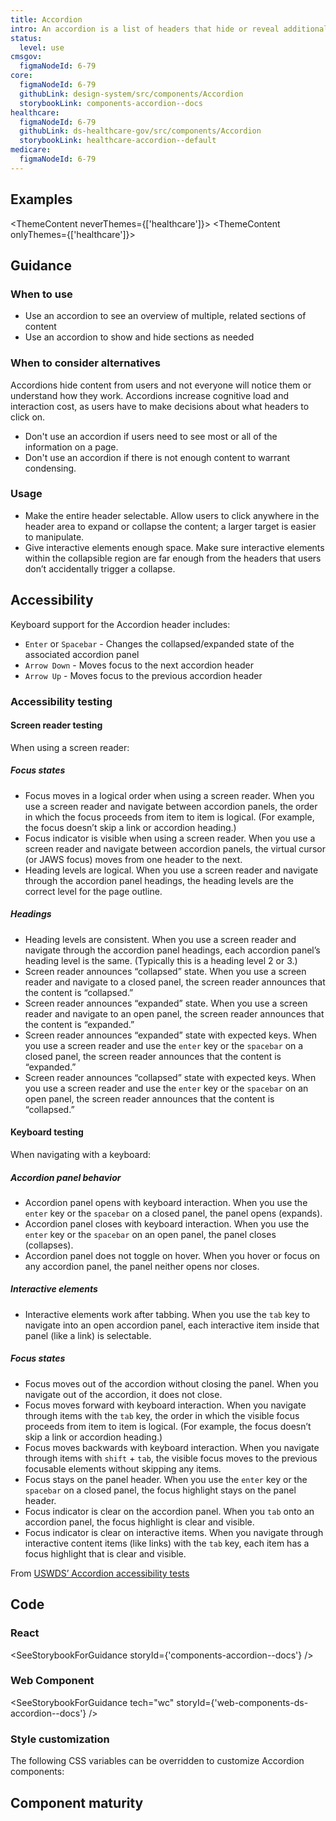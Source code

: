 ```yaml
---
title: Accordion
intro: An accordion is a list of headers that hide or reveal additional content when selected.
status:
  level: use
cmsgov:
  figmaNodeId: 6-79
core:
  figmaNodeId: 6-79
  githubLink: design-system/src/components/Accordion
  storybookLink: components-accordion--docs
healthcare:
  figmaNodeId: 6-79
  githubLink: ds-healthcare-gov/src/components/Accordion
  storybookLink: healthcare-accordion--default
medicare:
  figmaNodeId: 6-79
---
```


## Examples

<ThemeContent neverThemes={['healthcare']}>
  <StorybookExample componentName="accordion" storyId="components-accordion--default" />
</ThemeContent>
<ThemeContent onlyThemes={['healthcare']}>
  <StorybookExample componentName="accordion" storyId="healthcare-accordion--default" />
</ThemeContent>

## Guidance

### When to use

- Use an accordion to see an overview of multiple, related sections of content
- Use an accordion to show and hide sections as needed

### When to consider alternatives

Accordions hide content from users and not everyone will notice them or understand how they work.
Accordions increase cognitive load and interaction cost, as users have to make decisions about what headers to click on.

- Don't use an accordion if users need to see most or all of the information on a page.
- Don't use an accordion if there is not enough content to warrant condensing.

### Usage

- Make the entire header selectable. Allow users to click anywhere in the header area to expand or collapse the content; a larger target is easier to manipulate.
- Give interactive elements enough space. Make sure interactive elements within the collapsible region are far enough from the headers that users don’t accidentally trigger a collapse.

## Accessibility

Keyboard support for the Accordion header includes:

- `Enter` or `Spacebar` - Changes the collapsed/expanded state of the associated accordion panel
- `Arrow Down` - Moves focus to the next accordion header
- `Arrow Up` - Moves focus to the previous accordion header

### Accessibility testing

#### Screen reader testing

When using a screen reader:

##### Focus states

- Focus moves in a logical order when using a screen reader. When you use a screen reader and navigate between accordion panels, the order in which the focus proceeds from item to item is logical. (For example, the focus doesn’t skip a link or accordion heading.)
- Focus indicator is visible when using a screen reader. When you use a screen reader and navigate between accordion panels, the virtual cursor (or JAWS focus) moves from one header to the next.
- Heading levels are logical. When you use a screen reader and navigate through the accordion panel headings, the heading levels are the correct level for the page outline.

##### Headings

- Heading levels are consistent. When you use a screen reader and navigate through the accordion panel headings, each accordion panel’s heading level is the same. (Typically this is a heading level 2 or 3.)
- Screen reader announces “collapsed” state. When you use a screen reader and navigate to a closed panel, the screen reader announces that the content is “collapsed.”
- Screen reader announces “expanded” state. When you use a screen reader and navigate to an open panel, the screen reader announces that the content is “expanded.”
- Screen reader announces “expanded” state with expected keys. When you use a screen reader and use the `enter` key or the `spacebar` on a closed panel, the screen reader announces that the content is “expanded.”
- Screen reader announces “collapsed” state with expected keys. When you use a screen reader and use the `enter` key or the `spacebar` on an open panel, the screen reader announces that the content is “collapsed.”

#### Keyboard testing

When navigating with a keyboard:

##### Accordion panel behavior

- Accordion panel opens with keyboard interaction. When you use the `enter` key or the `spacebar` on a closed panel, the panel opens (expands).
- Accordion panel closes with keyboard interaction. When you use the `enter` key or the `spacebar` on an open panel, the panel closes (collapses).
- Accordion panel does not toggle on hover. When you hover or focus on any accordion panel, the panel neither opens nor closes.

##### Interactive elements

- Interactive elements work after tabbing. When you use the `tab` key to navigate into an open accordion panel, each interactive item inside that panel (like a link) is selectable.

##### Focus states

- Focus moves out of the accordion without closing the panel. When you navigate out of the accordion, it does not close.
- Focus moves forward with keyboard interaction. When you navigate through items with the `tab` key, the order in which the visible focus proceeds from item to item is logical. (For example, the focus doesn’t skip a link or accordion heading.)
- Focus moves backwards with keyboard interaction. When you navigate through items with `shift` + `tab`, the visible focus moves to the previous focusable elements without skipping any items.
- Focus stays on the panel header. When you use the `enter` key or the `spacebar` on a closed panel, the focus highlight stays on the panel header.
- Focus indicator is clear on the accordion panel. When you `tab` onto an accordion panel, the focus highlight is clear and visible.
- Focus indicator is clear on interactive items. When you navigate through interactive content items (like links) with the `tab` key, each item has a focus highlight that is clear and visible.

From [USWDS’ Accordion accessibility tests](https://designsystem.digital.gov/components/accordion/accessibility-tests/)

## Code

### React

<SeeStorybookForGuidance storyId={'components-accordion--docs'} />

### Web Component

<SeeStorybookForGuidance tech="wc" storyId={'web-components-ds-accordion--docs'} />

### Style customization

The following CSS variables can be overridden to customize Accordion components:

<ComponentThemeOptions componentname="accordion" />

## Component maturity

<MaturityChecklist
  a11yStandards={true}
  color={true}
  forcedColors={true}
  screenReaders={true}
  keyboardNavigable={true}
  storybook={true}
  responsive={true}
  spanish={true}
  completeUiKit={false}
  responsiveUiKit={false}
  tokensInCode={true}
  tokensInSketch={true}
/>
